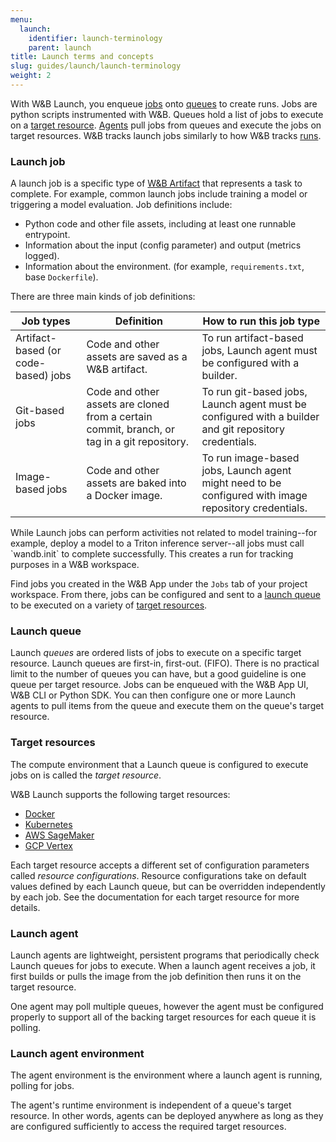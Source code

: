 ```yaml
---
menu:
  launch:
    identifier: launch-terminology
    parent: launch
title: Launch terms and concepts
slug: guides/launch/launch-terminology
weight: 2
---
```


With W&B Launch, you enqueue [jobs](#launch-job) onto [queues](#launch-queue) to create runs. Jobs are python scripts instrumented with W&B. Queues hold a list of jobs to execute on a [target resource](#target-resources). [Agents](#launch-agent) pull jobs from queues and execute the jobs on target resources. W&B tracks launch jobs similarly to how W&B tracks [runs](/guides/models/track/runs/).

### Launch job
A launch job is a specific type of [W&B Artifact](/guides/core/artifacts/) that represents a task to complete. For example, common launch jobs include training a model or triggering a model evaluation. Job definitions include:

- Python code and other file assets, including at least one runnable entrypoint.
- Information about the input (config parameter) and output (metrics logged).
- Information about the environment. (for example, `requirements.txt`, base `Dockerfile`).

There are three main kinds of job definitions:

| Job types | Definition | How to run this job type | 
| ---------- | --------- | -------------- |
|Artifact-based (or code-based) jobs| Code and other assets are saved as a W&B artifact.| To run artifact-based jobs, Launch agent must be configured with a builder. |
|Git-based jobs|  Code and other assets are cloned from a certain commit, branch, or tag in a git repository. | To run git-based jobs, Launch agent must be configured with a builder and git repository credentials. |
|Image-based jobs|Code and other assets are baked into a Docker image. | To run image-based jobs, Launch agent might need to be configured with image repository credentials. | 

<Note>
While Launch jobs can perform activities not related to model training--for example, deploy a model to a Triton inference server--all jobs must call `wandb.init` to complete successfully. This creates a run for tracking purposes in a W&B workspace.
</Note>

Find jobs you created in the W&B App under the `Jobs` tab of your project workspace. From there, jobs can be configured and sent to a [launch queue](#launch-queue) to be executed on a variety of [target resources](#target-resources).

### Launch queue
Launch *queues* are ordered lists of jobs to execute on a specific target resource. Launch queues are first-in, first-out. (FIFO). There is no practical limit to the number of queues you can have, but a good guideline is one queue per target resource. Jobs can be enqueued with the W&B App UI, W&B CLI or Python SDK. You can then configure one or more Launch agents to pull items from the queue and execute them on the queue's target resource.

### Target resources
The compute environment that a Launch queue is configured to execute jobs on is called the *target resource*.

W&B Launch supports the following target resources:

- [Docker](/launch/set-up-launch/setup-launch-docker)
- [Kubernetes](/launch/set-up-launch/setup-launch-kubernetes)
- [AWS SageMaker](/launch/set-up-launch/setup-launch-sagemaker)
- [GCP Vertex](/launch/set-up-launch/setup-vertex)

Each target resource accepts a different set of configuration parameters called *resource configurations*. Resource configurations take on default values defined by each Launch queue, but can be overridden independently by each job. See the documentation for each target resource for more details.

### Launch agent
Launch agents are lightweight, persistent programs that periodically check Launch queues for jobs to execute. When a launch agent receives a job, it first builds or pulls the image from the job definition then runs it on the target resource.

One agent may poll multiple queues, however the agent must be configured properly to support all of the backing target resources for each queue it is polling.

### Launch agent environment
The agent environment is the environment where a launch agent is running, polling for jobs.

<Note>
The agent's runtime environment is independent of a queue's target resource. In other words, agents can be deployed anywhere as long as they are configured sufficiently to access the required target resources.
</Note>